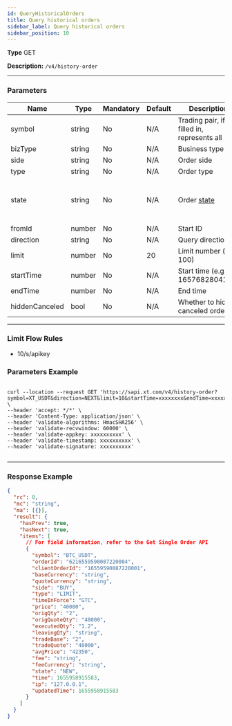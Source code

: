 ```yaml
---
id: QueryHistoricalOrders
title: Query historical orders
sidebar_label: Query historical orders
sidebar_position: 10
---
```


**Type** GET

**Description:** `/v4/history-order`

---

### Parameters

| Name | Type | Mandatory | Default | Description | Ranges |
| --- | --- | --- | --- | --- | --- |
| symbol | string | No | N/A | Trading pair, if not filled in, represents all | — |
| bizType | string | No | N/A | Business type | SPOT, LEVER |
| side | string | No | N/A | Order side | BUY, SELL |
| type | string | No | N/A | Order type | LIMIT, MARKET |
| state | string | No | N/A | Order [state](#orderStatus) | PARTIALLY_FILLED, FILLED, CANCELED, REJECTED, EXPIRED |
| fromId | number | No | N/A | Start ID | — |
| direction | string | No | N/A | Query direction | PREV, NEXT |
| limit | number | No | 20 | Limit number (max 100) | — |
| startTime | number | No | N/A | Start time (e.g. 1657682804112) | — |
| endTime | number | No | N/A | End time | — |
| hiddenCanceled | bool | No | N/A | Whether to hide canceled orders | — |

---

### Limit Flow Rules

- 10/s/apikey

### Parameters Example

```

curl --location --request GET 'https://sapi.xt.com/v4/history-order?symbol=XT_USDT&direction=NEXT&limit=10&startTime=xxxxxxxx&endTime=xxxxxxxx' \
--header 'accept: */*' \
--header 'Content-Type: application/json' \
--header 'validate-algorithms: HmacSHA256' \
--header 'validate-recvwindow: 60000' \
--header 'validate-appkey: xxxxxxxxxx' \
--header 'validate-timestamp: xxxxxxxxxx' \
--header 'validate-signature: xxxxxxxxxx'


```

---

### Response Example

```json title="Response"
{
  "rc": 0,
  "mc": "string",
  "ma": [{}],
  "result": {
    "hasPrev": true,
    "hasNext": true,
    "items": [
      // For field information, refer to the Get Single Order API
      {
        "symbol": "BTC_USDT",
        "orderId": "6216559590087220004",
        "clientOrderId": "16559590087220001",
        "baseCurrency": "string",
        "quoteCurrency": "string",
        "side": "BUY",
        "type": "LIMIT",
        "timeInForce": "GTC",
        "price": "40000",
        "origQty": "2",
        "origQuoteQty": "48000",
        "executedQty": "1.2",
        "leavingQty": "string",
        "tradeBase": "2",
        "tradeQuote": "48000",
        "avgPrice": "42350",
        "fee": "string",
        "feeCurrency": "string",
        "state": "NEW",
        "time": 1655958915583,
        "ip": "127.0.0.1",
        "updatedTime": 1655958915583
      }
    ]
  }
}
```
